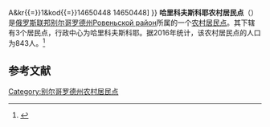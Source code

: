 {{Infobox Settlement
| official_name = 哈里科夫斯科耶农村居民点
| native_name = Харьковское сельское поселение
| settlement_type = [[农村居民点|农村居民点]]
| subdivision_type = [[国家|国家]]
| subdivision_type1 = [[州_(俄罗斯)|州]]
| subdivision_type2 = [[区_(苏联)|区]]
| subdivision_name = {{RUS}}
| subdivision_name1 = [[别尔哥罗德州|别尔哥罗德州]]
| subdivision_name2 = [[Ровеньской_район|Ровеньской район]]
| seat_type = 行政中心
| seat = 哈里科夫斯科耶
| population_as_of=2016
| population_footnotes = <ref name=stat />
| population_total = 843
| coordinates_display = inline,title
| latd =  | latm =  | lats =  | latNS = N
| longd =  | longm =  | longs =  | longEW = E
| timezone = [[莫斯科时间|MSK]]
| utc_offset = +3
| blank_name = [[俄罗斯市政土地区划代码|OKTMO编码]]
| blank_info = [http://classif.spb.ru/classificators/view/tma.php?st{{=}}A&kr{{=}}1&kod{{=}}14650448 14650448]
}}
'''哈里科夫斯科耶农村居民点'''（{{lang-ru|Харьковское сельское поселение}}）是[[俄罗斯联邦|俄罗斯联邦]][[别尔哥罗德州|别尔哥罗德州]][[Ровеньской_район|Ровеньской район]]所属的一个[[农村居民点|农村居民点]]。其下辖有3个居民点，行政中心为哈里科夫斯科耶。据2016年统计，该农村居民点的人口为843人。<ref name=stat>{{cite web |url=http://www.gubkinadm.ru/gorod/images/stories/foto/okrug/pasportggo.rar |title=Паспорт Губкинского городского округа на 1 января 2016 года |accessdate=2016-02-02 |archiveurl=https://www.webcitation.org/6ezlnsjoC?url=http://www.gubkinadm.ru/gorod/images/stories/foto/okrug/pasportggo.rar |archivedate=2016-02-02 |language=ru |deadurl=yes }}</ref>

== 参考文献 ==
{{reflist}}

{{Russia-stub}}

[[Category:别尔哥罗德州农村居民点|Category:别尔哥罗德州农村居民点]]